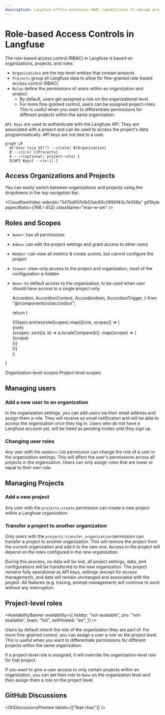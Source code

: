 ```yaml
---
description: Langfuse offers extensive RBAC capabilities to manage project sharing and permissions across different organizations and projects.
---
```


# Role-based Access Controls in Langfuse

The role-based access control (RBAC) in Langfuse is based on organizations, projects, and roles:

- `Organizations` are the top-level entities that contain projects.
- `Projects` group all Langfuse data to allow for fine-grained role-based access control (RBAC).
- `Roles` define the permissions of users within an organization and project:
  - By default, users get assigned a role on the organizational level.
  - For more fine-grained control, users can be assigned project-roles. This is useful when you want to differentiate permissions for different projects within the same organization.

`API Keys` are used to authenticate with the Langfuse API. They are associated with a project and can be used to access the project's data programmatically. API keys are not tied to a user.

```mermaid
graph LR
  A["User (via UI)"] -->|role| B[Organization]
  B -->|1:n| C[Projects]
  A -.->|optional: project-role| C
  D[API Keys] -->|n:1| C
```

## Access Organizations and Projects

You can easily switch between organizations and projects using the dropdowns in the top navigation bar.

<CloudflareVideo
  videoId="547bdf07e1b53dc60c0690f43c7e058a"
  gifStyle
  aspectRatio={768 / 452}
  className="max-w-sm"
/>

## Roles and Scopes

- `Owner`: has all permissions
- `Admin`: can edit the project settings and grant access to other users
- `Member`: can view all metrics & create scores, but cannot configure the project
- `Viewer`: view-only access to the project and organization, most of the configuration is hidden
- `None`: no default access to the organization, to be used when user should have access to a single project only

  Accordion,
  AccordionContent,
  AccordionItem,
  AccordionTrigger,
} from "@/components/ui/accordion";

  return (
    <div className="grid grid-cols-5 gap-1">
      {Object.entries(roleScopes).map(([role, scopes]) => (
        <div key={role} className="flex flex-col">
          <div className="border-b pb-2 mb-2 border-gray-600">{role}</div>
          {scopes
            .sort((a, b) => a.localeCompare(b))
            .map((scope) => (
              <div key={scope} className="text-xs mt-1 break-words">
                {scope}
              </div>
            ))}
        </div>
      ))}
    </div>
  );
}

<Accordion type="single" collapsible>
  <AccordionItem value="organization-scopes">
    <AccordionTrigger>Organization-level scopes</AccordionTrigger>
    <AccordionContent className="overflow-x-auto">
      <RolePermissionTable
        roleScopes={{
          OWNER: [
            "projects:create",
            "projects:transfer_org",
            "organization:update",
            "organization:delete",
            "organizationMembers:CUD",
            "organizationMembers:read",
            "langfuseCloudBilling:CRUD",
          ],
          ADMIN: [
            "projects:create",
            "projects:transfer_org",
            "organization:update",
            "organizationMembers:CUD",
            "organizationMembers:read",
          ],
          MEMBER: ["organizationMembers:read"],
          VIEWER: [],
          NONE: [],
        }}
      />
    </AccordionContent>
  </AccordionItem>
  <AccordionItem value="project-scopes">
    <AccordionTrigger>Project-level scopes</AccordionTrigger>
    <AccordionContent className="overflow-x-auto">
      <RolePermissionTable
        roleScopes={{
          OWNER: [
            "project:read",
            "project:update",
            "project:delete",
            "projectMembers:read",
            "projectMembers:CUD",
            "apiKeys:read",
            "apiKeys:create",
            "apiKeys:delete",
            "integrations:CRUD",
            "objects:publish",
            "objects:bookmark",
            "objects:tag",
            "traces:delete",
            "scores:CUD",
            "scoreConfigs:CUD",
            "scoreConfigs:read",
            "datasets:CUD",
            "prompts:CUD",
            "prompts:read",
            "models:CUD",
            "evalTemplate:create",
            "evalTemplate:read",
            "evalJob:CUD",
            "evalJob:read",
            "evalJobExecution:read",
            "llmApiKeys:read",
            "llmApiKeys:create",
            "llmApiKeys:delete",
            "batchExport:create",
            "comments:CUD",
            "comments:read",
          ],
          ADMIN: [
            "project:read",
            "project:update",
            "projectMembers:read",
            "projectMembers:CUD",
            "apiKeys:read",
            "apiKeys:create",
            "apiKeys:delete",
            "integrations:CRUD",
            "objects:publish",
            "objects:bookmark",
            "objects:tag",
            "traces:delete",
            "scores:CUD",
            "scoreConfigs:CUD",
            "scoreConfigs:read",
            "datasets:CUD",
            "prompts:CUD",
            "prompts:read",
            "models:CUD",
            "evalTemplate:create",
            "evalTemplate:read",
            "evalJob:CUD",
            "evalJob:read",
            "evalJobExecution:read",
            "llmApiKeys:read",
            "llmApiKeys:create",
            "llmApiKeys:delete",
            "batchExport:create",
            "comments:CUD",
            "comments:read",
          ],
          MEMBER: [
            "project:read",
            "projectMembers:read",
            "apiKeys:read",
            "objects:publish",
            "objects:bookmark",
            "objects:tag",
            "scores:CUD",
            "scoreConfigs:CUD",
            "scoreConfigs:read",
            "datasets:CUD",
            "prompts:CUD",
            "prompts:read",
            "evalTemplate:create",
            "evalTemplate:read",
            "evalJob:read",
            "evalJob:CUD",
            "evalJobExecution:read",
            "llmApiKeys:read",
            "batchExport:create",
            "comments:CUD",
            "comments:read",
          ],
          VIEWER: [
            "project:read",
            "prompts:read",
            "evalTemplate:read",
            "scoreConfigs:read",
            "evalJob:read",
            "evalJobExecution:read",
            "llmApiKeys:read",
            "comments:read",
          ],
          NONE: [],
        }}
      />
    </AccordionContent>
  </AccordionItem>
</Accordion>

## Managing users

### Add a new user to an organization

In the organization settings, you can add users via their email address and assign them a role. They will receive an email notification and will be able to access the organization once they log in. Users who do not have a Langfuse account yet, will be listed as pending invites until they sign up.

### Changing user roles

Any user with the `members:CUD` permission can change the role of a user in the organization settings. This will affect the user's permissions across all projects in the organization. Users can only assign roles that are lower or equal to their own role.

## Managing Projects

### Add a new project

Any user with the `projects:create` permission can create a new project within a Langfuse organization.

### Transfer a project to another organization

Only users with the `projects:transfer_organization` permission can transfer a project to another organization. This will remove the project from the current organization and add it to the new one. Access to the project will depend on the roles configured in the new organization.

During this process, no data will be lost, all project settings, data, and configurations will be transferred to the new organization. The project remains fully operational as API keys, settings (except for access management), and data will remain unchanged and associated with the project. All features (e.g. tracing, prompt management) will continue to work without any interruption.

## Project-level roles

<AvailabilityBanner
  availability={{
    hobby: "not-available",
    pro: "not-available",
    team: "full",
    selfHosted: "ee",
  }}
/>

Users by default inherit the role of the organization they are part of. For more fine-grained control, you can assign a user a role on the project level. This is useful when you want to differentiate permissions for different projects within the same organization.

If a project-level role is assigned, it will override the organization-level role for that project.

If you want to give a user access to only certain projects within an organization, you can set their role to `None` on the organization level and then assign them a role on the project level.

## GitHub Discussions


<GhDiscussionsPreview labels={["feat-rbac"]} />
